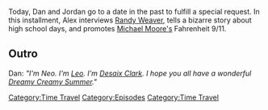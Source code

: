{{DEFAULTSORT:
    #_EPISODE_0701:June 23, 2004
}}{{Episode
    | title           = June 23, 2004
    | caption         = Listen to this episode on [https://knowledgefight.libsyn.com/701-june-23-2004 Libsyn] [https://open.spotify.com/episode/6N9aCXuymlisNB5bVuG6RV Spotify], Read the [[Transcript/701: June 23, 2004|Unofficial Transcript]], View discussion on [https://reddit.com/vwdzth Reddit]
    | episodeNumber   = 701
    | length          = 01:17:47
    | airDate         = July 11, 2022
    | coverageDate    = June 23, 2004
    | episodeType     = [[:Category:Time Travel|Time Travel]]
    | previousEpisode = [[700: July 6, 2022]]
    | nextEpisode     = [[702: July 11-12, 2022]]
}}

{{Stub}}

Today, Dan and Jordan go to a date in the past to fulfill a special request. In this installment, Alex interviews [[Randy Weaver]], tells a bizarre story about high school days, and promotes [[Michael Moore|Michael Moore's]] Fahrenheit 9/11.

==Outro==

Dan: ''"I'm Neo. I'm [[leo Zagami|Leo]]. I'm [[Desaix Clark]]. I hope you all have a wonderful [[Dreamy Creamy Summer]]."''

[[Category:Time Travel]]
[[Category:Episodes]]
[[Category:Time Travel]]
